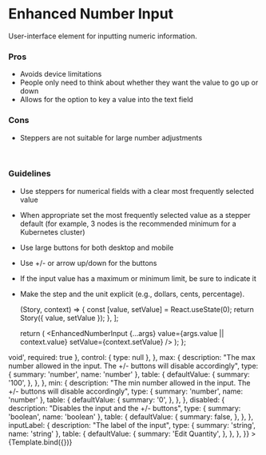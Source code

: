 
<Meta
  title="UI Elements/Enhanced Number Input"
  components={EnhancedNumberInput}
/>

# Enhanced Number Input

User-interface element for inputting numeric information.

### Pros
- Avoids device limitations
- People only need to think about whether they want the value to go up or down
- Allows for the option to key a value into the text field
### Cons
- Steppers are not suitable for large number adjustments

<br />

### Guidelines
- Use steppers for numerical fields with a clear most frequently selected value
- When appropriate set the most frequently selected value as a stepper default (for example, 3 nodes is the recommended minimum for a Kubernetes cluster)
- Use large buttons for both desktop and mobile
- Use +/- or arrow up/down for  the buttons 
- If the input value has a maximum or minimum limit, be sure to indicate it
- Make the step and the unit explicit  (e.g., dollars, cents, percentage).

   (Story, context) => {
     const [value, setValue] = React.useState(0);
     return Story({ value, setValue });
   },
 ];

  return (
    <Paper>
      <EnhancedNumberInput
        {...args}
        value={args.value || context.value}
        setValue={context.setValue}
      />
    </Paper>
  );
};

<Canvas>
  <Story
    name="Component API"
    decorators={decorators}
    args={{
      value: undefined,
      setValue: undefined,
      max: undefined,
      min: undefined,
      disabled: undefined,
      inputLabel: undefined,
    }}
    argTypes={{
      value: {
        description: "Allows you to control the numeric value of the input from outside the component",
        type: { summary: 'number', name: 'number', required: true },
      },
      setValue: {
        description: "The function to update the numeric value",
        type: { summary: '(value: number) => void', required: true },
        control: { type: null },
      },
      max: {
        description: "The max number allowed in the input. The +/- buttons will disable accordingly",
        type: { summary: 'number', name: 'number' },
        table: {
          defaultValue: {
            summary: '100',
          },
        },
      },
      min: {
        description: "The min number allowed in the input. The +/- buttons will disable accordingly",
        type: { summary: 'number', name: 'number' },
        table: {
          defaultValue: {
            summary: '0',
          },
        },
      },
      disabled: {
        description: "Disables the input and the +/- buttons",
        type: { summary: 'boolean', name: 'boolean' },
        table: {
          defaultValue: {
            summary: false,
          },
        },
      },
      inputLabel: {
        description: "The label of the input",
        type: { summary: 'string', name: 'string' },
        table: {
          defaultValue: {
            summary: 'Edit Quantity',
          },
        },
      },
    }}
  >
    {Template.bind({})}
  </Story>
</Canvas>

<ArgsTable story="Component API" />